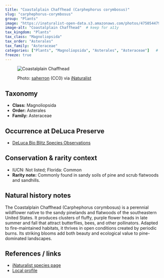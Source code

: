 ```yaml
---
title: "Coastalplain Chaffhead (Carphephorus corymbosus)"
slug: "carphephorus-corymbosus"
group: "Plants"
image: "https://inaturalist-open-data.s3.amazonaws.com/photos/475054479/medium.jpg"       # keep for thumbnails
image-alt: "Coastalplain Chaffhead"  # keep for a11y
tax_kingdom: "Plants"
tax_class: "Magnoliopsida"
tax_order: "Asterales"
tax_family: "Asteraceae"
categories: ["Plants", "Magnoliopsida", "Asterales", "Asteraceae"]   # these drive the chips + filtering
freeze: true
---
```


<figure class="species-figure">

<img src="https://inaturalist-open-data.s3.amazonaws.com/photos/475054479/medium.jpg" alt="Coastalplain Chaffhead" class="species-photo"/>

<figcaption class="photo-credit">

Photo: <a href="https://www.inaturalist.org/people/saherron">saherron</a> (CC0) via <a href="https://www.inaturalist.org/observations/264555584">iNaturalist</a>

</figcaption>

</figure>

## Taxonomy

-   **Class:** Magnoliopsida
-   **Order:** Asterales
-   **Family:** Asteraceae

## Occurrence at DeLuca Preserve

-   [DeLuca Bio Blitz Species Observations](https://www.inaturalist.org/observations?project_id=191727&subview=table&taxon_id=154550)

## Conservation & rarity context

-   IUCN: Not listed; Florida: Common
-   **Rarity note:** Commonly found in sandy soils of pine and scrub flatwoods and sandhills.

## Natural history notes

The Coastalplain Chaffhead (Carphephorus corymbosus) is a perennial wildflower native to the sandy pinelands and flatwoods of the southeastern United States. It produces clusters of fluffy, purple flower heads in late summer and fall that attract butterflies, bees, and other pollinators. Adapted to fire-maintained habitats, it thrives in open conditions created by periodic burns. Its striking blooms add both beauty and ecological value to pine-dominated landscapes.

## References / links

-   [iNaturalist species page](https://www.inaturalist.org/taxa/154550-Carphephorus-corymbosus)
-   [Local profile](https://florida.plantatlas.usf.edu/plant/species/2091)
